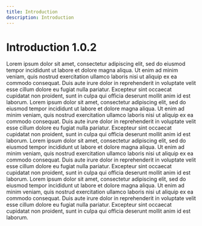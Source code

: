 ```yaml
---
title: Introduction
description: Introduction
---
```


# Introduction 1.0.2

Lorem ipsum dolor sit amet, consectetur adipiscing elit, sed do eiusmod tempor incididunt ut
labore et dolore magna aliqua. Ut enim ad minim veniam, quis nostrud exercitation ullamco laboris nisi ut 
aliquip ex ea commodo consequat. Duis aute irure dolor in reprehenderit in voluptate velit esse cillum dolore eu 
fugiat nulla pariatur. Excepteur sint occaecat cupidatat non proident, sunt in culpa qui officia deserunt mollit anim 
id est laborum. Lorem ipsum dolor sit amet, consectetur adipiscing elit, sed do eiusmod tempor incididunt ut
labore et dolore magna aliqua. Ut enim ad minim veniam, quis nostrud exercitation ullamco laboris nisi ut 
aliquip ex ea commodo consequat. Duis aute irure dolor in reprehenderit in voluptate velit esse cillum dolore eu 
fugiat nulla pariatur. Excepteur sint occaecat cupidatat non proident, sunt in culpa qui officia deserunt mollit anim 
id est laborum. Lorem ipsum dolor sit amet, consectetur adipiscing elit, sed do eiusmod tempor incididunt ut
labore et dolore magna aliqua. Ut enim ad minim veniam, quis nostrud exercitation ullamco laboris nisi ut 
aliquip ex ea commodo consequat. Duis aute irure dolor in reprehenderit in voluptate velit esse cillum dolore eu 
fugiat nulla pariatur. Excepteur sint occaecat cupidatat non proident, sunt in culpa qui officia deserunt mollit anim 
id est laborum. Lorem ipsum dolor sit amet, consectetur adipiscing elit, sed do eiusmod tempor incididunt ut
labore et dolore magna aliqua. Ut enim ad minim veniam, quis nostrud exercitation ullamco laboris nisi ut 
aliquip ex ea commodo consequat. Duis aute irure dolor in reprehenderit in voluptate velit esse cillum dolore eu 
fugiat nulla pariatur. Excepteur sint occaecat cupidatat non proident, sunt in culpa qui officia deserunt mollit anim 
id est laborum.